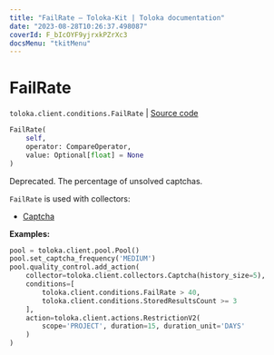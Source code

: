```yaml
---
title: "FailRate — Toloka-Kit | Toloka documentation"
date: "2023-08-28T10:26:37.498087"
coverId: F_bIcOYF9yjrxkPZrXc3
docsMenu: "tkitMenu"
---
```


# FailRate

`toloka.client.conditions.FailRate` | [Source code](https://github.com/Toloka/toloka-kit/blob/v1.2.1/src/client/conditions.py#L209)

```python
FailRate(
    self,
    operator: CompareOperator,
    value: Optional[float] = None
)
```

Deprecated. The percentage of unsolved captchas.

`FailRate` is used with collectors:
- [Captcha](/docs/toloka-kit/reference/toloka.client.collectors.Captcha)

**Examples:**

```python
pool = toloka.client.pool.Pool()
pool.set_captcha_frequency('MEDIUM')
pool.quality_control.add_action(
    collector=toloka.client.collectors.Captcha(history_size=5),
    conditions=[
        toloka.client.conditions.FailRate > 40,
        toloka.client.conditions.StoredResultsCount >= 3
    ],
    action=toloka.client.actions.RestrictionV2(
        scope='PROJECT', duration=15, duration_unit='DAYS'
    )
)
```